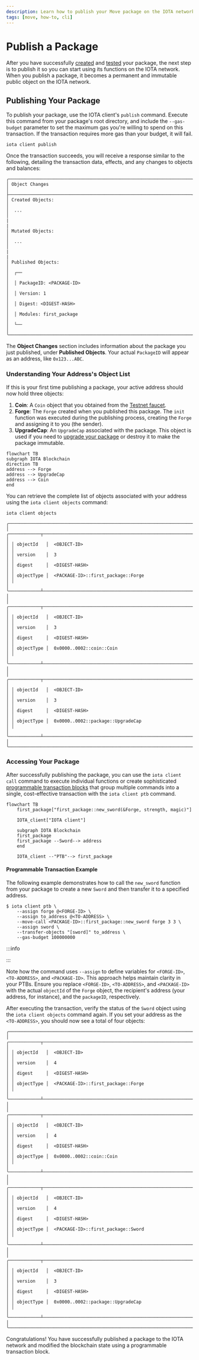 ```yaml
---
description: Learn how to publish your Move package on the IOTA network and interact with it using programmable transaction blocks.
tags: [move, how-to, cli]
---
```



# Publish a Package

After you have successfully [created](create-a-package.mdx) and [tested](build-test.mdx) your package, the next step is to publish it so you can start using its functions on the IOTA network. When you publish a package, it becomes a permanent and immutable public object on the IOTA network.

## Publishing Your Package

To publish your package, use the IOTA client's `publish` command. Execute this command from your package's root directory, and include the `--gas-budget` parameter to set the maximum gas you're willing to spend on this transaction. If the transaction requires more gas than your budget, it will fail.

```shell
iota client publish
```

Once the transaction succeeds, you will receive a response similar to the following, detailing the transaction data, effects, and any changes to objects and balances:

```
╭─────────────────────────────────────────────────────────────────────╮
│ Object Changes                                                      │
├─────────────────────────────────────────────────────────────────────┤
│ Created Objects:                                                    │
│  ...                                                                │
|                                                                     |
│ Mutated Objects:                                                    │
│  ...                                                                │
|                                                                     |
│ Published Objects:                                                  │
│  ┌──                                                                │
│  │ PackageID: <PACKAGE-ID>                                          │
│  │ Version: 1                                                       │
│  │ Digest: <DIGEST-HASH>                                            │
│  │ Modules: first_package                                           │
│  └──                                                                │
╰─────────────────────────────────────────────────────────────────────╯
```

The **Object Changes** section includes information about the package you just published, under **Published Objects**. Your actual `PackageID` will appear as an address, like `0x123...ABC`.

### Understanding Your Address's Object List

If this is your first time publishing a package, your active address should now hold three objects:

1. **Coin**: A `Coin` object that you obtained from the [Testnet faucet](get-coins.mdx).
2. **Forge**: The `Forge` created when you published this package. The `init` function was executed during the publishing process, creating the `Forge` and assigning it to you (the sender).
3. **UpgradeCap**: An `UpgradeCap` associated with the package. This object is used if you need to [upgrade your package](../iota-101/move-overview/package-upgrades/upgrade.mdx) or destroy it to make the package immutable.

```mermaid
flowchart TB
subgraph IOTA Blockchain
direction TB
address --> Forge
address --> UpgradeCap
address --> Coin
end
```

You can retrieve the complete list of objects associated with your address using the `iota client objects` command:

```shell
iota client objects

╭───────────────────────────────────────────────────────────────────────────────────────╮
│ ╭────────────┬──────────────────────────────────────────────────────────────────────╮ │
│ │ objectId   │  <OBJECT-ID>                                                         │ │
│ │ version    │  3                                                                   │ │
│ │ digest     │  <DIGEST-HASH>                                                       │ │
│ │ objectType │  <PACKAGE-ID>::first_package::Forge                                  │ │
│ ╰────────────┴──────────────────────────────────────────────────────────────────────╯ │
│ ╭────────────┬──────────────────────────────────────────────────────────────────────╮ │
│ │ objectId   │  <OBJECT-ID>                                                         │ │
│ │ version    │  3                                                                   │ │
│ │ digest     │  <DIGEST-HASH>                                                       │ │
│ │ objectType │  0x0000..0002::coin::Coin                                            │ │
│ ╰────────────┴──────────────────────────────────────────────────────────────────────╯ │
│ ╭────────────┬──────────────────────────────────────────────────────────────────────╮ │
│ │ objectId   │  <OBJECT-ID>                                                         │ │
│ │ version    │  3                                                                   │ │
│ │ digest     │  <DIGEST-HASH>                                                       │ │
│ │ objectType │  0x0000..0002::package::UpgradeCap                                   │ │
│ ╰────────────┴──────────────────────────────────────────────────────────────────────╯ │
╰───────────────────────────────────────────────────────────────────────────────────────╯
```

### Accessing Your Package

After successfully publishing the package, you can use the `iota client call` command to execute individual functions or create sophisticated [programmable transaction blocks](../iota-101/transactions/ptb/prog-txn-blocks.mdx) that group multiple commands into a single, cost-effective transaction with the `iota client ptb` command.

```mermaid
flowchart TB
    first_package["first_package::new_sword(&Forge, strength, magic)"]
    
    IOTA_client["IOTA client"]

    subgraph IOTA Blockchain
	first_package
	first_package --Sword--> address
    end
    
    IOTA_client --"PTB"--> first_package
```

#### Programmable Transaction Example

The following example demonstrates how to call the `new_sword` function from your package to create a new `Sword` and then transfer it to a specified address.

```shell
$ iota client ptb \
	--assign forge @<FORGE-ID> \
	--assign to_address @<TO-ADDRESS> \
	--move-call <PACKAGE-ID>::first_package::new_sword forge 3 3 \
	--assign sword \
	--transfer-objects "[sword]" to_address \
	--gas-budget 100000000
```

:::info

<AddressPrefix />

:::

Note how the command uses `--assign` to define variables for `<FORGE-ID>`, `<TO-ADDRESS>`, and `<PACKAGE-ID>`. This approach helps maintain clarity in your PTBs. Ensure you replace `<FORGE-ID>`, `<TO-ADDRESS>`, and `<PACKAGE-ID>` with the actual `objectId` of the `Forge` object, the recipient's address (your address, for instance), and the `packageID`, respectively.

After executing the transaction, verify the status of the `Sword` object using the `iota client objects` command again. If you set your address as the `<TO-ADDRESS>`, you should now see a total of four objects:

```
╭───────────────────────────────────────────────────────────────────────────────────────╮
│ ╭────────────┬──────────────────────────────────────────────────────────────────────╮ │
│ │ objectId   │  <OBJECT-ID>                                                         │ │
│ │ version    │  4                                                                   │ │
│ │ digest     │  <DIGEST-HASH>                                                       │ │
│ │ objectType │  <PACKAGE-ID>::first_package::Forge                                  │ │
│ ╰────────────┴──────────────────────────────────────────────────────────────────────╯ │
│ ╭────────────┬──────────────────────────────────────────────────────────────────────╮ │
│ │ objectId   │  <OBJECT-ID>                                                         │ │
│ │ version    │  4                                                                   │ │
│ │ digest     │  <DIGEST-HASH>                                                       │ │
│ │ objectType │  0x0000..0002::coin::Coin                                            │ │
│ ╰────────────┴──────────────────────────────────────────────────────────────────────╯ │
│ ╭────────────┬──────────────────────────────────────────────────────────────────────╮ │
│ │ objectId   │  <OBJECT-ID>                                                         │ │
│ │ version    │  4                                                                   │ │
│ │ digest     │  <DIGEST-HASH>                                                       │ │
│ │ objectType │  <PACKAGE-ID>::first_package::Sword                                  │ │
│ ╰────────────┴──────────────────────────────────────────────────────────────────────╯ │
│ ╭────────────┬──────────────────────────────────────────────────────────────────────╮ │
│ │ objectId   │  <OBJECT-ID>                                                         │ │
│ │ version    │  3                                                                   │ │
│ │ digest     │  <DIGEST-HASH>                                                       │ │
│ │ objectType │  0x0000..0002::package::UpgradeCap                                   │ │
│ ╰────────────┴──────────────────────────────────────────────────────────────────────╯ │
╰───────────────────────────────────────────────────────────────────────────────────────╯
```

Congratulations! You have successfully published a package to the IOTA network and modified the blockchain state using a programmable transaction block.


<Quiz questions={questions} />
